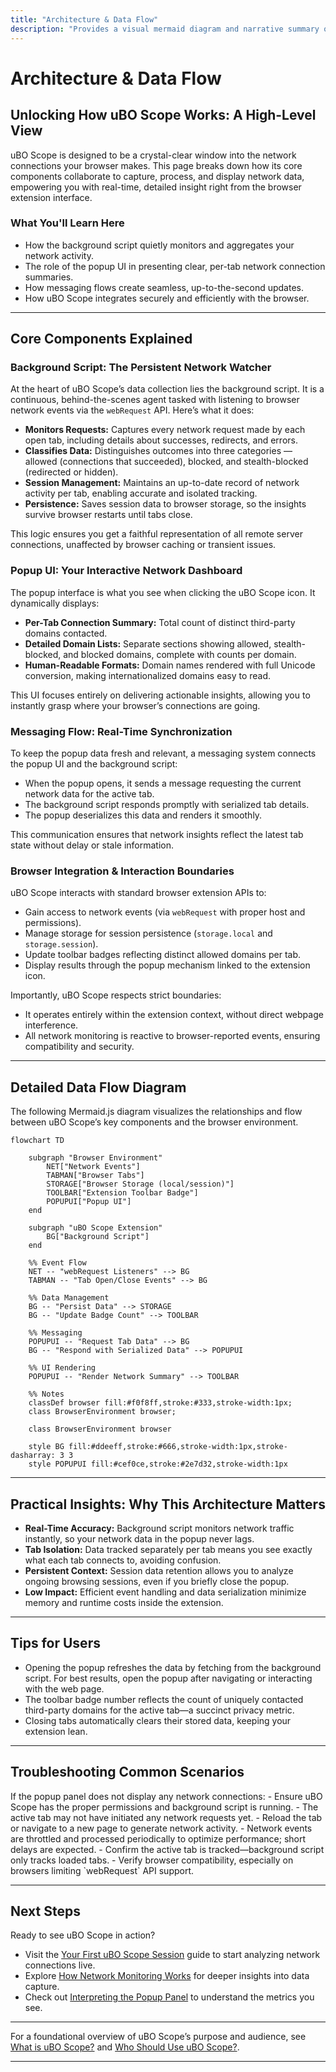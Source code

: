 ```yaml
---
title: "Architecture & Data Flow"
description: "Provides a visual mermaid diagram and narrative summary of the extension’s core components—the background script that aggregates network data, the popup UI that renders results per tab, and messaging flow for real-time updates. Clarifies browser integration, persistence, and interaction boundaries."
---
```


# Architecture & Data Flow

## Unlocking How uBO Scope Works: A High-Level View

uBO Scope is designed to be a crystal-clear window into the network connections your browser makes. This page breaks down how its core components collaborate to capture, process, and display network data, empowering you with real-time, detailed insight right from the browser extension interface.

### What You'll Learn Here
- How the background script quietly monitors and aggregates your network activity.
- The role of the popup UI in presenting clear, per-tab network connection summaries.
- How messaging flows create seamless, up-to-the-second updates.
- How uBO Scope integrates securely and efficiently with the browser.

---

## Core Components Explained

### Background Script: The Persistent Network Watcher

At the heart of uBO Scope’s data collection lies the background script. It is a continuous, behind-the-scenes agent tasked with listening to browser network events via the `webRequest` API. Here’s what it does:
- **Monitors Requests:** Captures every network request made by each open tab, including details about successes, redirects, and errors.
- **Classifies Data:** Distinguishes outcomes into three categories — allowed (connections that succeeded), blocked, and stealth-blocked (redirected or hidden).
- **Session Management:** Maintains an up-to-date record of network activity per tab, enabling accurate and isolated tracking.
- **Persistence:** Saves session data to browser storage, so the insights survive browser restarts until tabs close.

This logic ensures you get a faithful representation of all remote server connections, unaffected by browser caching or transient issues.

### Popup UI: Your Interactive Network Dashboard

The popup interface is what you see when clicking the uBO Scope icon. It dynamically displays:
- **Per-Tab Connection Summary:** Total count of distinct third-party domains contacted.
- **Detailed Domain Lists:** Separate sections showing allowed, stealth-blocked, and blocked domains, complete with counts per domain.
- **Human-Readable Formats:** Domain names rendered with full Unicode conversion, making internationalized domains easy to read.

This UI focuses entirely on delivering actionable insights, allowing you to instantly grasp where your browser’s connections are going.

### Messaging Flow: Real-Time Synchronization

To keep the popup data fresh and relevant, a messaging system connects the popup UI and the background script:
- When the popup opens, it sends a message requesting the current network data for the active tab.
- The background script responds promptly with serialized tab details.
- The popup deserializes this data and renders it smoothly.

This communication ensures that network insights reflect the latest tab state without delay or stale information.

### Browser Integration & Interaction Boundaries

uBO Scope interacts with standard browser extension APIs to:
- Gain access to network events (via `webRequest` with proper host and permissions).
- Manage storage for session persistence (`storage.local` and `storage.session`).
- Update toolbar badges reflecting distinct allowed domains per tab.
- Display results through the popup mechanism linked to the extension icon.

Importantly, uBO Scope respects strict boundaries:
- It operates entirely within the extension context, without direct webpage interference.
- All network monitoring is reactive to browser-reported events, ensuring compatibility and security.

---

## Detailed Data Flow Diagram

The following Mermaid.js diagram visualizes the relationships and flow between uBO Scope’s key components and the browser environment.

```mermaid
flowchart TD

    subgraph "Browser Environment"
        NET["Network Events"]
        TABMAN["Browser Tabs"]
        STORAGE["Browser Storage (local/session)"]
        TOOLBAR["Extension Toolbar Badge"]
        POPUPUI["Popup UI"]
    end

    subgraph "uBO Scope Extension"
        BG["Background Script"]
    end

    %% Event Flow
    NET -- "webRequest Listeners" --> BG
    TABMAN -- "Tab Open/Close Events" --> BG

    %% Data Management
    BG -- "Persist Data" --> STORAGE
    BG -- "Update Badge Count" --> TOOLBAR

    %% Messaging
    POPUPUI -- "Request Tab Data" --> BG
    BG -- "Respond with Serialized Data" --> POPUPUI

    %% UI Rendering
    POPUPUI -- "Render Network Summary" --> TOOLBAR

    %% Notes
    classDef browser fill:#f0f8ff,stroke:#333,stroke-width:1px;
    class BrowserEnvironment browser;

    class BrowserEnvironment browser

    style BG fill:#ddeeff,stroke:#666,stroke-width:1px,stroke-dasharray: 3 3
    style POPUPUI fill:#cef0ce,stroke:#2e7d32,stroke-width:1px

``` 

---

## Practical Insights: Why This Architecture Matters

- **Real-Time Accuracy:** Background script monitors network traffic instantly, so your network data in the popup never lags.
- **Tab Isolation:** Data tracked separately per tab means you see exactly what each tab connects to, avoiding confusion.
- **Persistent Context:** Session data retention allows you to analyze ongoing browsing sessions, even if you briefly close the popup.
- **Low Impact:** Efficient event handling and data serialization minimize memory and runtime costs inside the extension.

---

## Tips for Users

- Opening the popup refreshes the data by fetching from the background script. For best results, open the popup after navigating or interacting with the web page.
- The toolbar badge number reflects the count of uniquely contacted third-party domains for the active tab—a succinct privacy metric.
- Closing tabs automatically clears their stored data, keeping your extension lean.

---

## Troubleshooting Common Scenarios

<AccordionGroup title="Common Issues & Solutions">

<Accordion title="Popup Shows 'NO DATA' or Empty">
If the popup panel does not display any network connections:
- Ensure uBO Scope has the proper permissions and background script is running.
- The active tab may not have initiated any network requests yet.
- Reload the tab or navigate to a new page to generate network activity.
</Accordion>

<Accordion title="Toolbar Badge Does Not Update">
- Network events are throttled and processed periodically to optimize performance; short delays are expected.
- Confirm the active tab is tracked—background script only tracks loaded tabs.
- Verify browser compatibility, especially on browsers limiting `webRequest` API support.
</Accordion>

</AccordionGroup>

---

## Next Steps

Ready to see uBO Scope in action?
- Visit the [Your First uBO Scope Session](/guides/getting-started/your-first-session) guide to start analyzing network connections live.
- Explore [How Network Monitoring Works](/overview-tab/architecture-concepts-group/how-network-monitoring-works) for deeper insights into data capture.
- Check out [Interpreting the Popup Panel](/guides/analyzing-connections/interpreting-popup-stats) to understand the metrics you see.

---

For a foundational overview of uBO Scope’s purpose and audience, see [What is uBO Scope?](/overview-tab/product-intro-group/what-is-ubo-scope) and [Who Should Use uBO Scope?](/overview-tab/product-intro-group/target-audience).


---